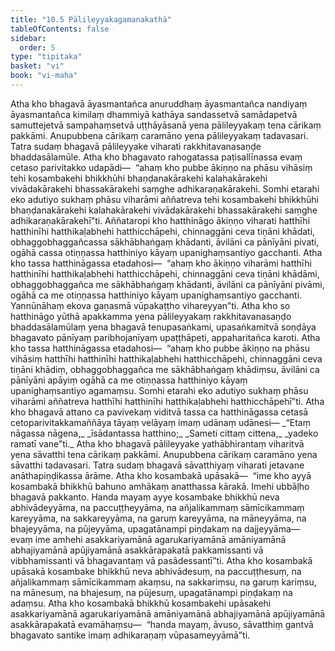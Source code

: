 ```yaml
---
title: "10.5 Pālileyyakagamanakathā"
tableOfContents: false
sidebar:
  order: 5
type: "tipitaka"
basket: "vi"
book: "vi-maha"
---
```



<DynamicBreadcrumb />

<Division number="467" book="vi-maha">

<Paragraph number="1997" book="vi-maha">
Atha kho bhagavā āyasmantañca anuruddhaṃ āyasmantañca nandiyaṃ āyasmantañca kimilaṃ dhammiyā kathāya sandassetvā samādapetvā samuttejetvā sampahaṃsetvā uṭṭhāyāsanā yena pālileyyakaṃ tena cārikaṃ pakkāmi. Anupubbena cārikaṃ caramāno yena pālileyyakaṃ tadavasari. Tatra sudaṃ bhagavā pālileyyake viharati rakkhitavanasaṇḍe bhaddasālamūle. Atha kho bhagavato rahogatassa paṭisallīnassa evaṃ cetaso parivitakko udapādi—  “ahaṃ kho pubbe ākiṇṇo na phāsu vihāsiṃ tehi kosambakehi bhikkhūhi bhaṇḍanakārakehi kalahakārakehi vivādakārakehi bhassakārakehi saṃghe adhikaraṇakārakehi. Somhi etarahi eko adutiyo sukhaṃ phāsu viharāmi aññatreva tehi kosambakehi bhikkhūhi bhaṇḍanakārakehi kalahakārakehi vivādakārakehi bhassakārakehi saṃghe adhikaraṇakārakehī”ti.
</Paragraph>

<Paragraph number="1998" book="vi-maha">
Aññataropi kho hatthināgo ākiṇṇo viharati hatthīhi hatthinīhi hatthikaḷabhehi hatthicchāpehi, chinnaggāni ceva tiṇāni khādati, obhaggobhaggañcassa sākhābhaṅgaṃ khādanti, āvilāni ca pānīyāni pivati, ogāhā cassa otiṇṇassa hatthiniyo kāyaṃ upanighaṃsantiyo gacchanti. Atha kho tassa hatthināgassa etadahosi—  “ahaṃ kho ākiṇṇo viharāmi hatthīhi hatthinīhi hatthikaḷabhehi hatthicchāpehi, chinnaggāni ceva tiṇāni khādāmi, obhaggobhaggañca me sākhābhaṅgaṃ khādanti, āvilāni ca pānīyāni pivāmi, ogāhā ca me otiṇṇassa hatthiniyo kāyaṃ upanighaṃsantiyo gacchanti. Yannūnāhaṃ ekova gaṇasmā vūpakaṭṭho vihareyyan”ti. Atha kho so hatthināgo yūthā apakkamma yena pālileyyakaṃ rakkhitavanasaṇḍo bhaddasālamūlaṃ yena bhagavā tenupasaṅkami, upasaṅkamitvā soṇḍāya bhagavato pānīyaṃ paribhojanīyaṃ upaṭṭhāpeti, appaharitañca karoti.
</Paragraph>

<Paragraph number="1999" book="vi-maha">
Atha kho tassa hatthināgassa etadahosi—  “ahaṃ kho pubbe ākiṇṇo na phāsu vihāsiṃ hatthīhi hatthinīhi hatthikaḷabhehi hatthicchāpehi, chinnaggāni ceva tiṇāni khādiṃ, obhaggobhaggañca me sākhābhaṅgaṃ khādiṃsu, āvilāni ca pānīyāni apāyiṃ ogāhā ca me otiṇṇassa hatthiniyo kāyaṃ upanighaṃsantiyo agamaṃsu. Somhi etarahi eko adutiyo sukhaṃ phāsu viharāmi aññatreva hatthīhi hatthinīhi hatthikaḷabhehi hatthicchāpehī”ti.
</Paragraph>

<Paragraph number="2000" book="vi-maha">
Atha kho bhagavā attano ca pavivekaṃ viditvā tassa ca hatthināgassa cetasā cetoparivitakkamaññāya tāyaṃ velāyaṃ imaṃ udānaṃ udānesi—
</Paragraph>

<Paragraph number="2001" type="verses" book="vi-maha">
_“Etaṃ nāgassa nāgena,_  
_īsādantassa hatthino;_  
_Sameti cittaṃ cittena,_  
_yadeko ramatī vane”ti._  

</Paragraph>

<Paragraph number="2002" book="vi-maha">
Atha kho bhagavā pālileyyake yathābhirantaṃ viharitvā yena sāvatthi tena cārikaṃ pakkāmi. Anupubbena cārikaṃ caramāno yena sāvatthi tadavasari. Tatra sudaṃ bhagavā sāvatthiyaṃ viharati jetavane anāthapiṇḍikassa ārāme. Atha kho kosambakā upāsakā—  “ime kho ayyā kosambakā bhikkhū bahuno amhākaṃ anatthassa kārakā. Imehi ubbāḷho bhagavā pakkanto. Handa mayaṃ ayye kosambake bhikkhū neva abhivādeyyāma, na paccuṭṭheyyāma, na añjalikammaṃ sāmīcikammaṃ kareyyāma, na sakkareyyāma, na garuṃ kareyyāma, na māneyyāma, na bhajeyyāma, na pūjeyyāma, upagatānampi piṇḍakaṃ na dajjeyyāma—  evaṃ ime amhehi asakkariyamānā agarukariyamānā amāniyamānā abhajiyamānā apūjiyamānā asakkārapakatā pakkamissanti vā vibbhamissanti vā bhagavantaṃ vā pasādessantī”ti. Atha kho kosambakā upāsakā kosambake bhikkhū neva abhivādesuṃ, na paccuṭṭhesuṃ, na añjalikammaṃ sāmīcikammaṃ akaṃsu, na sakkariṃsu, na garuṃ kariṃsu, na mānesuṃ, na bhajesuṃ, na pūjesuṃ, upagatānampi piṇḍakaṃ na adaṃsu. Atha kho kosambakā bhikkhū kosambakehi upāsakehi asakkariyamānā agarukariyamānā amāniyamānā abhajiyamānā apūjiyamānā asakkārapakatā evamāhaṃsu—  “handa mayaṃ, āvuso, sāvatthiṃ gantvā bhagavato santike imaṃ adhikaraṇaṃ vūpasameyyāmā”ti.
</Paragraph>
</Division>